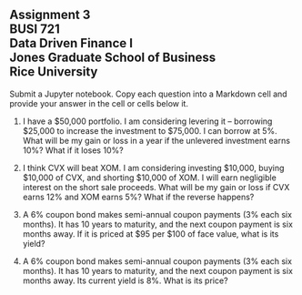 ## Assignment 3<br>BUSI 721<br>Data Driven Finance I<br>Jones Graduate School of Business<br>Rice University<br>

Submit a Jupyter notebook.  Copy each question into a Markdown cell and provide your answer in the cell or cells below it.

1.  I have a $50,000 portfolio.  I am considering levering it -- borrowing $25,000 to increase the investment to $75,000.  I can borrow at 5%.  What will be my gain or loss in a year if the unlevered investment earns 10%?  What if it loses 10%?

2.  I think CVX will beat XOM.  I am considering investing $10,000, buying $10,000 of CVX, and shorting $10,000 of XOM.  I will earn negligible interest on the short sale proceeds.  What will be my gain or loss if CVX earns 12% and XOM earns 5%?  What if the reverse happens?

3.  A 6% coupon bond makes semi-annual coupon payments (3% each six months).  It has 10 years to maturity, and the next coupon payment is six months away.  If it is priced at $95 per $100 of face value, what is its yield?

4.  A 6% coupon bond makes semi-annual coupon payments (3% each six months).  It has 10 years to maturity, and the next coupon payment is six months away.  Its current yield is 8%.  What is its price?